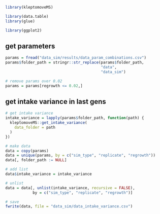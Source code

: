 
```r
library(kleptomoveMS)

library(data.table)
library(glue)

library(ggplot2)
```

## get parameters

```r
params = fread("data_sim/results/data_param_combinations.csv")
params$folder_path = stringr::str_replace(params$folder_path,
                                          "data", 
                                          "data_sim")

# remove params over 0.02
params = params[regrowth <= 0.02,]
```

## get intake variance in last gens

```r
# get intake variance
intake_variance = lapply(params$folder_path, function(path) {
  kleptomoveMS::get_intake_variance(
    data_folder = path
  )
})

# make data
data = copy(params)
data = unique(params, by = c("sim_type", "replicate", "regrowth"))
data[, folder_path := NULL]

# add list
data$intake_variance = intake_variance

# unlist
data = data[, unlist(intake_variance, recursive = FALSE),
            by = c("sim_type", "replicate", "regrowth")]

# save
fwrite(data, file = "data_sim/data_intake_variance.csv")
```
